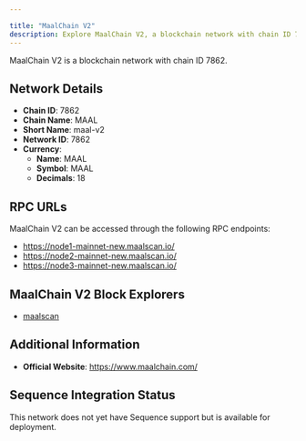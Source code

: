 ```yaml
---

title: "MaalChain V2"
description: Explore MaalChain V2, a blockchain network with chain ID 7862. Learn about its native currency, MAAL, and how to interact with the network.
---
```




MaalChain V2 is a blockchain network with chain ID 7862.

## Network Details

- **Chain ID**: 7862
- **Chain Name**: MAAL
- **Short Name**: maal-v2
- **Network ID**: 7862
- **Currency**: 
  - **Name**: MAAL
  - **Symbol**: MAAL
  - **Decimals**: 18

## RPC URLs

MaalChain V2 can be accessed through the following RPC endpoints:

- https://node1-mainnet-new.maalscan.io/
- https://node2-mainnet-new.maalscan.io/
- https://node3-mainnet-new.maalscan.io/

## MaalChain V2 Block Explorers

- [maalscan](https://maalscan.io)

## Additional Information

- **Official Website**: https://www.maalchain.com/

## Sequence Integration Status

This network does not yet have Sequence support but is available for deployment.
